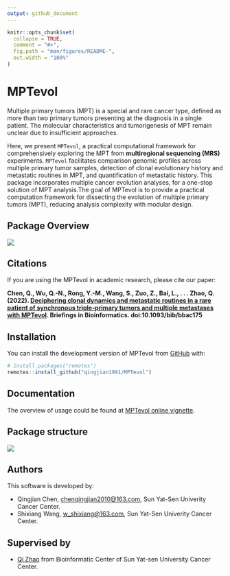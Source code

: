 ```yaml
---
output: github_document
---
```


<!-- README.md is generated from README.Rmd. Please edit that file -->

```r
knitr::opts_chunk$set(
  collapse = TRUE,
  comment = "#>",
  fig.path = "man/figures/README-",
  out.width = "100%"
)
```

# MPTevol

<!-- badges: start -->
<!-- badges: end -->

Multiple primary tumors (MPT) is a special and rare cancer type, defined as more than two primary tumors presenting at the diagnosis in a single patient. The molecular characteristics and tumorigenesis of MPT remain unclear due to insufficient approaches.
 
Here, we present `MPTevol`, a practical computational framework for comprehensively exploring the MPT from **multiregional sequencing (MRS)** experiments. `MPTevol` facilitates comparison genomic profiles across multiple primary tumor samples, detection of clonal evolutionary history and metastatic routines in MPT, and quantification of metastatic history. This package incorporates multiple cancer evolution analyses, for a one-stop solution of MPT analysis.The goal of MPTevol is to provide a practical computation framework for dissecting the evolution of multiple primary tumors (MPT), reducing analysis complexity with modular design.

## Package Overview

![](man/figures/MPTevol.jpg)

## Citations

If you are using the MPTevol in academic research, please cite our paper:

**Chen, Q., Wu, Q.-N., Rong, Y.-M., Wang, S., Zuo, Z., Bai, L., . . . Zhao, Q. (2022). [Deciphering clonal dynamics and metastatic routines in a rare patient of synchronous triple-primary tumors and multiple metastases with MPTevol](https://doi.org/10.1093/bib/bbac175). Briefings in Bioinformatics. doi:10.1093/bib/bbac175**

## Installation

You can install the development version of MPTevol from [GitHub](https://github.com/) with:

``` r
# install.packages("remotes")
remotes::install_github("qingjian1991/MPTevol")
```

## Documentation

The overview of usage could be found at [MPTevol online vignette](https://rpubs.com/cqj_00/MPTevol).

## Package structure

![](man/figures/MPTevol_Structure.jpg)

## Authors

This software is developed by:

* Qingjian Chen, <chenqingjian2010@163.com>, Sun Yat-Sen Univerity Cancer Center.
* Shixiang Wang, <w_shixiang@163.com>, Sun Yat-Sen Univerity Cancer Center.

## Supervised by 

* [Qi Zhao](zhaoqi@sysucc.org.cn) from Bioinformatic Center of Sun Yat-sen University Cancer Center.


